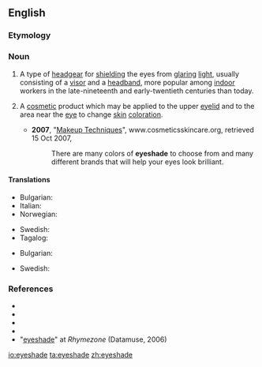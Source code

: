 ==English==

===Etymology===
{{compound|en|eye|shade}}

===Noun===
{{en-noun}}

# {{lb|en|countable}} A type of [[headgear]] for [[shield]]ing the eyes from [[glaring]] [[light]], usually consisting of a [[visor]] and a [[headband]], more popular among [[indoor]] workers in the late-nineteenth and early-twentieth centuries than today.
# {{lb|en|not countable}} A [[cosmetic]] product which may be applied to the upper [[eyelid]] and to the area near the [[eye]] to change [[skin]] [[coloration]].
#* '''2007''', "[http://cosmeticsskincare.org/makeup-advice/ Makeup Techniques]", www.cosmeticsskincare.org, retrieved 15 Oct 2007,
#*: There are many colors of '''eyeshade''' to choose from and many different brands that will help your eyes look brilliant.

====Translations====
{{trans-top|shield for the eyes}}
* Bulgarian: {{t+|bg|козирка|f|sc=Cyrl}}
* Italian: {{t|it|paraocchio|m}}
* Norwegian: {{t|no|øyenskygge|m}}
{{trans-mid}}
* Swedish: {{t|sv|ögonskärm|c}}
* Tagalog: {{t|tl|gusilaw}}
{{trans-bottom}}

{{trans-top|cosmetic product}}
* Bulgarian: {{t+|bg|сенки|p|sc=Cyrl}}
{{trans-mid}}
* Swedish: {{t+|sv|ögonskugga|c}}
{{trans-bottom}}

===References===
* {{R:Dictionary.com}}
* {{R:Merriam Webster Online}}
* {{R:Encarta}}
* {{R:COED}}
* "[http://www.rhymezone.com/r/rhyme.cgi?Word=eyeshade eyeshade]" at ''Rhymezone'' (Datamuse, 2006)

[[io:eyeshade]]
[[ta:eyeshade]]
[[zh:eyeshade]]